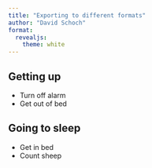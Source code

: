 ```yaml
---
title: "Exporting to different formats"
author: "David Schoch"
format: 
  revealjs:
    theme: white
---
```


## Getting up

- Turn off alarm
- Get out of bed

## Going to sleep

- Get in bed
- Count sheep